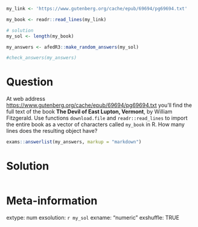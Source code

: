 ```r
my_link <- 'https://www.gutenberg.org/cache/epub/69694/pg69694.txt'

my_book <- readr::read_lines(my_link)

# solution
my_sol <- length(my_book)
```

```r
my_answers <- afedR3::make_random_answers(my_sol)

#check_answers(my_answers)
```


Question
========

At web address [https://www.gutenberg.org/cache/epub/69694/pg69694.txt](https://www.gutenberg.org/cache/epub/69694/pg69694.txt) you'll find the full text of the book **The Devil of East Lupton, Vermont**, by
William Fitzgerald. Use functions `download.file` and `readr::read_lines` to import the entire book as a vector of characters called `my_book` in R. How many lines does the resulting object have?

```r
exams::answerlist(my_answers, markup = "markdown")
```

Solution
================

```r
```


Meta-information
================
extype: num
exsolution: `r my_sol`
exname: "numeric "
exshuffle: TRUE

